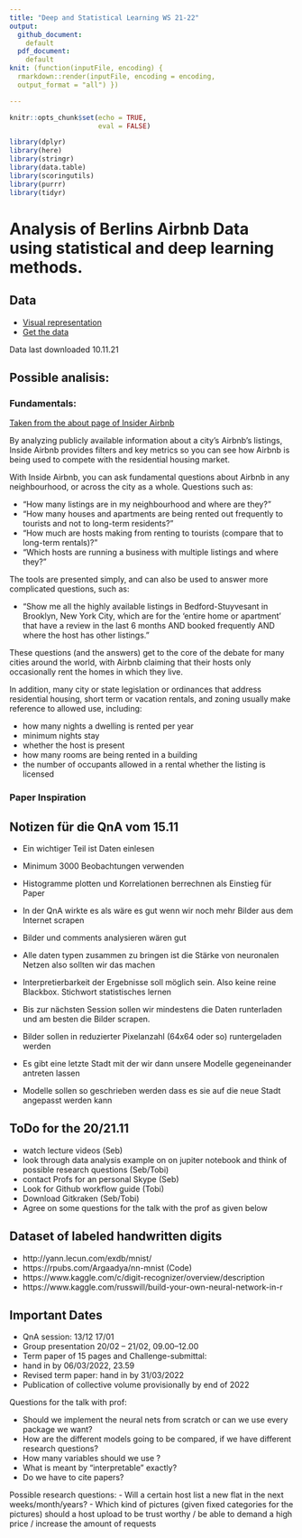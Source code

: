```yaml
---
title: "Deep and Statistical Learning WS 21-22"
output: 
  github_document:
    default
  pdf_document:
    default
knit: (function(inputFile, encoding) {
  rmarkdown::render(inputFile, encoding = encoding,
  output_format = "all") })

---
```


```r
knitr::opts_chunk$set(echo = TRUE, 
                      eval = FALSE)
```


```r
library(dplyr)
library(here)
library(stringr)
library(data.table)
library(scoringutils)
library(purrr)
library(tidyr)
```


# Analysis of Berlins Airbnb Data using statistical and deep learning methods. 

## Data
- [Visual representation](http://insideairbnb.com/berlin)
- [Get the data](http://insideairbnb.com/get-the-data.html)

Data last downloaded 10.11.21

## Possible analisis:

### Fundamentals: 

[Taken from the about page of Insider Airbnb](http://insideairbnb.com/about.html)

By analyzing publicly available information about a city's Airbnb's listings, Inside Airbnb provides filters and key metrics so you can see how Airbnb is being used to compete with the residential housing market.

With Inside Airbnb, you can ask fundamental questions about Airbnb in any neighbourhood, or across the city as a whole. Questions such as:

* "How many listings are in my neighbourhood and where are they?"
* "How many houses and apartments are being rented out frequently to tourists and not to long-term residents?"
* "How much are hosts making from renting to tourists (compare that to long-term rentals)?"
* "Which hosts are running a business with multiple listings and where they?"

The tools are presented simply, and can also be used to answer more complicated questions, such as:

* "Show me all the highly available listings in Bedford-Stuyvesant in Brooklyn, New York City, which are for the 'entire home or apartment' that have a review in the last 6 months AND booked frequently AND where the host has other listings."

These questions (and the answers) get to the core of the debate for many cities around the world, with Airbnb claiming that their hosts only occasionally rent the homes in which they live.

In addition, many city or state legislation or ordinances that address residential housing, short term or vacation rentals, and zoning usually make reference to allowed use, including:

* how many nights a dwelling is rented per year
* minimum nights stay
* whether the host is present
* how many rooms are being rented in a building
* the number of occupants allowed in a rental
    whether the listing is licensed

### Paper Inspiration





## Notizen für die QnA vom 15.11

-   Ein wichtiger Teil ist Daten einlesen

-   Minimum 3000 Beobachtungen verwenden

-   Histogramme plotten und Korrelationen berrechnen als Einstieg für Paper

-   In der QnA wirkte es als wäre es gut wenn wir noch mehr Bilder aus dem Internet scrapen

-   Bilder und comments analysieren wären gut

-   Alle daten typen zusammen zu bringen ist die Stärke von neuronalen Netzen also sollten wir das machen
	
-   Interpretierbarkeit der Ergebnisse soll möglich sein. Also keine reine Blackbox. Stichwort statistisches lernen

-   Bis zur nächsten Session sollen wir mindestens die Daten runterladen und am besten die Bilder scrapen.

-   Bilder sollen in reduzierter Pixelanzahl (64x64 oder so) runtergeladen werden

-   Es gibt eine letzte Stadt mit der wir dann unsere Modelle gegeneinander antreten lassen

-   Modelle sollen so geschrieben werden dass es sie auf die neue Stadt angepasst werden kann


## ToDo for the 20/21.11

-   watch lecture videos (Seb)
-   look through data analysis example on on jupiter notebook
    and think of possible research questions (Seb/Tobi)
-   contact Profs for an personal Skype (Seb)
-   Look for Github workflow guide (Tobi)
-   Download Gitkraken (Seb/Tobi)
-   Agree on some questions for the talk with the prof as given below

## Dataset of labeled handwritten digits
-   http://yann.lecun.com/exdb/mnist/
-   https://rpubs.com/Argaadya/nn-mnist (Code)
-   https://www.kaggle.com/c/digit-recognizer/overview/description
-   https://www.kaggle.com/russwill/build-your-own-neural-network-in-r

## Important Dates

-   QnA session: 13/12 17/01
-   Group presentation 20/02 – 21/02, 09.00–12.00
-   Term paper of 15 pages and Challenge-submittal: 
-   hand in by 06/03/2022, 23.59
-   Revised term paper: hand in by 31/03/2022
-   Publication of collective volume provisionally by end of 2022


Questions for the talk with prof:

-   Should we implement the neural nets from scratch or 
    can we use every package we want?
-   How are the different models going to be compared, if we have different 
    research questions?
-   How many variables should we use ?
-   What is meant by "interpretable" exactly?
-   Do we have to cite papers?


Possible research questions: 
-   Will a certain host list a new flat in the next weeks/month/years?
-   Which kind of pictures (given fixed categories for the pictures) should
    a host upload to be trust worthy / be able to demand a high price / increase
    the amount of requests
    
